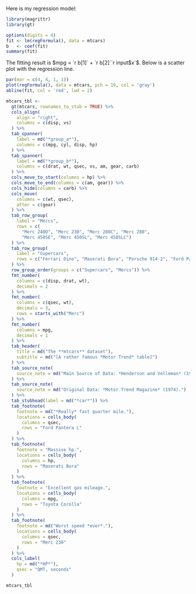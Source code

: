 Here is my regression model:

```r
library(magrittr)
library(gt)
```


```r
options(digits = 4)
fit <- lm(regFormula(), data = mtcars)
b   <- coef(fit)
summary(fit)
```

The fitting result is $mpg = `r b[1]` + `r b[2]``r input$x`$.
Below is a scatter plot with the regression line.

```r
par(mar = c(4, 4, 1, 1))
plot(regFormula(), data = mtcars, pch = 19, col = 'gray')
abline(fit, col = 'red', lwd = 2)
```


```r
mtcars_tbl <-
  gt(mtcars, rownames_to_stub = TRUE) %>%
  cols_align(
    align = "right",
    columns = c(disp, vs)
  ) %>%
  tab_spanner(
    label = md("*group_a*"),
    columns = c(mpg, cyl, disp, hp)
  ) %>%
  tab_spanner(
    label = md("*group_b*"),
    columns = c(drat, wt, qsec, vs, am, gear, carb)
  ) %>%
  cols_move_to_start(columns = hp) %>%
  cols_move_to_end(columns = c(am, gear)) %>%
  cols_hide(columns = carb) %>%
  cols_move(
    columns = c(wt, qsec),
    after = c(gear)
  ) %>%
  tab_row_group(
    label = "Mercs",
    rows = c(
      "Merc 240D", "Merc 230", "Merc 280C", "Merc 280",
      "Merc 450SE", "Merc 450SL", "Merc 450SLC")
  ) %>%
  tab_row_group(
    label = "Supercars",
    rows = c("Ferrari Dino", "Maserati Bora", "Porsche 914-2", "Ford Pantera L")
  ) %>%
  row_group_order(groups = c("Supercars", "Mercs")) %>%
  fmt_number(
    columns = c(disp, drat, wt),
    decimals = 2
  ) %>%
  fmt_number(
    columns = c(qsec, wt),
    decimals = 3,
    rows = starts_with("Merc")
  ) %>%
  fmt_number(
    columns = mpg,
    decimals = 1
  ) %>%
  tab_header(
    title = md("The **mtcars** dataset"),
    subtitle = md("[A rather famous *Motor Trend* table]")
  ) %>%
  tab_source_note(
    source_note = md("Main Source of Data: *Henderson and Velleman* (1981).")
  ) %>%
  tab_source_note(
    source_note = md("Original Data: *Motor Trend Magazine* (1974).")
  ) %>%
  tab_stubhead(label = md("*car*")) %>%
  tab_footnote(
    footnote = md("*Really* fast quarter mile."),
    locations = cells_body(
      columns = qsec,
      rows = "Ford Pantera L"
    )
  ) %>%
  tab_footnote(
    footnote = "Massive hp.",
    locations = cells_body(
      columns = hp,
      rows = "Maserati Bora"
    )
  ) %>%
  tab_footnote(
    footnote = "Excellent gas mileage.",
    locations = cells_body(
      columns = mpg,
      rows = "Toyota Corolla"
    )
  ) %>%
  tab_footnote(
    footnote = md("Worst speed *ever*."),
    locations = cells_body(
      columns = qsec,
      rows = "Merc 230"
    )
  ) %>%
  cols_label(
    hp = md("*HP*"),
    qsec = "QMT, seconds"
  )

mtcars_tbl
```

